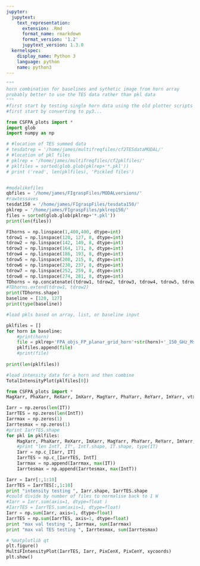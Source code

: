 ```yaml
---
jupyter:
  jupytext:
    text_representation:
      extension: .Rmd
      format_name: rmarkdown
      format_version: '1.2'
      jupytext_version: 1.3.0
  kernelspec:
    display_name: Python 3
    language: python
    name: python3
---
```


```python
"""
horn combination for baselines and sythetic image from horn array
probably better to use the TES data rather than pkl data
"""
#first start by testing single horn data using the old plotter scripts
#first start by converting to py3...

from CSFPA_plots import *
import glob
import numpy as np
```

```python
# #location of TES summed data
# tesdatrep = '/home/james/multifreqfiles/cf2TESdataMODAL/'
# #location of pkl files
# pklrep = '/home/james/multifreqfiles/cf2pklfiles/'
# pklfiles = sorted(glob.glob(pklrep+'*.pkl'))
# print ('read', len(pklfiles), 'Pickled files')


#modalikefiles
qbfiles = '/home/james/FIgraspFiles/MODALversions/'
#rawtessaves
tesdat150 = '/home/james/FIgraspFiles/tesdata150/'
pklrep = '/home/james/FIgraspFiles/pklrep150/'
files = sorted(glob.glob(pklrep+'*.pkl'))
print(len(files))

FIhorns = np.linspace(1,400,400, dtype=int)
tdrow1 = np.linspace(120, 127, 8, dtype=int)
tdrow2 = np.linspace(142, 149, 8, dtype=int)
tdrow3 = np.linspace(164, 171, 8, dtype=int)
tdrow4 = np.linspace(186, 193, 8, dtype=int)
tdrow5 = np.linspace(208, 215, 8, dtype=int)
tdrow6 = np.linspace(230, 237, 8, dtype=int)
tdrow7 = np.linspace(252, 259, 8, dtype=int)
tdrow8 = np.linspace(274, 281, 8, dtype=int)
TDhorns = np.concatenate((tdrow1, tdrow2, tdrow3, tdrow4, tdrow5, tdrow6, tdrow7, tdrow8))
#TDhorns.extend(tdrow1, tdrow2)
print(TDhorns.shape)
baseline = [120, 127]
print(type(baseline))

#load pkls based on array, list, or baseline input

pklfiles = []
for horn in baseline:
    #print(horn)
    file = pklrep+'FPA_objs_FP_planar_grid_horn'+str(horn)+'_150_GHz_Mstyle.pkl'
    pklfiles.append(file)
    #print(file)
    
print(len(pklfiles))

#load intensity data for a horn and then combine
TotalIntensityPlot(pklfiles[0])
```

```python
from CSFPA_plots import *
MagXarr, PhaXarr, ReXarr, ImXarr, MagYarr, PhaYarr, ReYarr, ImYarr, vtxcntarr, PixCenX, PixCenY, IntX, IntY, IntT, Ix, Iy, IT, xycoords, filename, freq = RetrieveVars(pklfiles[0])

Iarr = np.zeros(len(IT))
IarrTES = np.zeros(len(IntT))
Iarrmax = np.zeros(1)
Iarrtesmax = np.zeros(1)
#print IarrTES.shape
for pkl in pklfiles:
    MagXarr, PhaXarr, ReXarr, ImXarr, MagYarr, PhaYarr, ReYarr, ImYarr, vtxcntarr, PixCenX, PixCenY, IntX, IntY, IntT, Ix, Iy, IT, xycoords, filename, freq = RetrieveVars(pkl)
    #print "len IntT, IT", IntT.shape, IT.shape, type(IT)
    Iarr = np.c_[Iarr, IT]
    IarrTES = np.c_[IarrTES, IntT]
    Iarrmax = np.append(Iarrmax, max(IT))
    Iarrtesmax = np.append(Iarrtesmax, max(IntT))

Iarr = Iarr[:,1:10]
IarrTES = IarrTES[:,1:10]
print "intensity testing ", Iarr.shape, IarrTES.shape
#could divide by number of files to normalise back to 1 W
#Iarr = Iarr.sum(axis=1, dtype=float )
#IarrTES = IarrTES.sum(axis=1, dtype=float)
Iarr = np.sum(Iarr, axis=1, dtype=float)
IarrTES = np.sum(IarrTES, axis=1, dtype=float)
print "max val testing ", Iarrmax, sum(Iarrmax)
print "max val TES testing ", Iarrtesmax, sum(Iarrtesmax)

# %matplotlib qt
plt.figure()
MultiFIntensityPlot(IarrTES, Iarr, PixCenX, PixCenY, xycoords)
plt.show()
```
